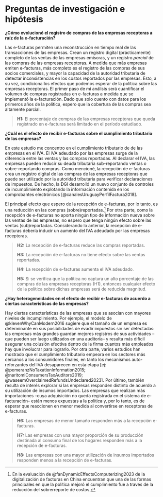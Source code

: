 # Preguntas de investigación e hipótesis {#sec-hypotheses}

**¿Cómo evolucionó el registro de compras de las empresas receptoras a raíz de la e-facturación?**

Las e-facturas permiten una reconstrucción en tiempo real de las transacciones de las empresas. Crean un registro digital (prácticamente) completo de las ventas de las empresas emisoras, y un registro *parcial* de las compras de las empresas receptoras. A medida que más empresas emiten e-facturas, más completo es el registro de las compras de sus socios comerciales, y mayor la capacidad de la autoridad tributaria de detectar inconsistencias en los costos reportados por las empresas. Esto, a su vez, condiciona los efectos que podemos esperar de la política sobre las empresas receptoras. El primer paso de mi análisis será cuantificar el volumen de compras registradas en e-facturas a medida que se implementó la e-facturación. Dado que solo cuento con datos para los primeros años de la política, espero que la cobertura de las compras sea altamente parcial.

> **H1:** El porcentaje de compras de las empresas receptoras que queda registrado en e-facturas será limitado en el período estudiado.

**¿Cuál es el efecto de recibir e-facturas sobre el cumplimiento tributario de las empresas?**

En este estudio me concentro en el cumplimiento tributario de de las empresas en el IVA. El IVA adeudado por las empresas surge de la diferencia entre las ventas y las compras reportadas. Al declarar el IVA, las empresas pueden reducir su deuda tributaria sub-reportando ventas o sobre-reportando compras. Como mencioné, la recepción de e-facturas crea un registro digital de las compras de las empresas receptoras que puede ser utilizado por la autoridad tributaria para verificar declaraciones de impuestos. De hecho, la DGI desarrolló un nuevo conjunto de controles de incumplimiento explotando la información contenida en los comprobantes electrónicos [@canalesUruguayPerfilFactura2018].

El principal efecto que espero de la recepción de e-facturas, por lo tanto, es una reducción en las compras (sobre)reportadas.[^china] Por otra parte, como la recepción de e-facturas no aporta ningún tipo de información nueva sobre las ventas de las empresas, no espero que tenga ningún efecto sobre las ventas (sub)reportadas. Considerando lo anterior, la recepción de e-facturas debería inducir un aumento del IVA adeudado por las empresas receptoras.

[^china]: En la evaluación de @fanDynamicEffectsComputerizing2023 de la digitalización de facturas en China encuentran que una de las formas principales en que la política mejoró el cumplimiento fue a través de la reducción del sobrerreporte de costos.

> **H2:** La recepción de e-facturas reduce las compras reportadas.
> 
> **H3:** La recepción de e-facturas no tiene efecto sobre las ventas reportadas.
> 
> **H4:** La recepción de e-facturas aumenta el IVA adeudado.
>
> **H5:** Si se verifica que la política no captura un alto porcentaje de las compras de las empresas receptoras (H1), entonces cualquier efecto de la política sobre dichas empresas será de reducida magnitud.

**¿Hay heterogeneidades en el efecto de recibir e-facturas de acuerdo a ciertas características de las empresas?**

Hay ciertas características de las empresas que se asocian con mayores niveles de incumplimiento. Por ejemplo, el modelo de @klevenWhyCanModern2016 sugiere que el tamaño de un empresa es determinante en sus posibilidades de evadir impuestos sin ser detectadas: las empresas más grandes guardan mejores registros de sus actividades –que pueden ser luego utilizados en una auditoría– y resulta más difícil asegurar una colusión efectiva dentro de la firma cuantos más empleados hay que involucrar para lograrlo. Por otra parte, varios estudios han mostrado que el cumplimiento tributario empeora en los sectores más cercanos a los consumidores finales, en tanto los mecanismos auto-reforzantes del IVA desaparecen en esta etapa [ej: @pomeranzNoTaxationInformation2015; @naritomiConsumersTaxAuditors2019; @waseemOverclaimedRefundsUndeclared2023]. Por último, también resulta de interés explorar si las empresas responden distinto de acuerdo a su utilización de insumos importados. Las empresas que realizan más importaciones –cuya adquisición no queda registrada en el sistema de e-facturación– están menos expuestas a la política y, por lo tanto, es de esperar que reaccionen en menor medida al convertirse en receptoras de e-facturas.

> **H6:** Las empresas de menor tamaño responden más a la recepción e-facturas.
> 
> **H7:** Las empresas con una mayor proporción de su producción destinada al consumo final de los hogares responden más a la recepción de e-facturas.
> 
> **H8:** Las empresas con una mayor utilización de insumos importados responden menos a la recepción de e-facturas.

